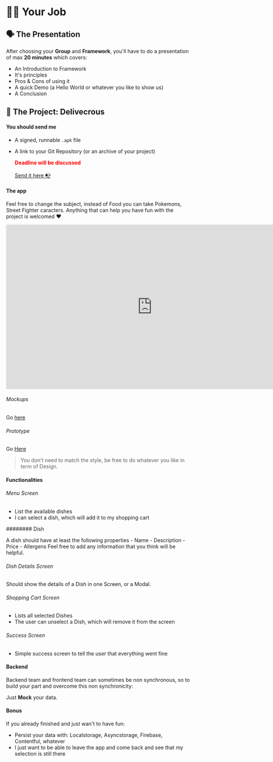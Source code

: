 # 👷‍♂️ Your Job

## 🗣 The Presentation

After choosing your **Group** and **Framework**, you'll have to do a presentation of max **20 minutes** which covers:

- An Introduction to Framework
- It's principles
- Pros & Cons of using it
- A quick Demo (a Hello World or whatever you like to show us)
- A Conclusion

## 📱‍ The Project: Delivecrous

#### You should send me

- A signed, runnable `.apk` file
- A link to your Git Repository (or an archive of your project)

  <b style='color:red;'>Deadline will be discussed</b>
  <br />
  <br />
  <a href='mailto:sidbentifraouine@gmail.com?subject=M2 TNSI - Apprenticeship: Mobile App. Development Project 📱'>
    Send it here 📭
  </a>

#### The app

Feel free to change the subject, instead of Food you can take Pokemons, Street Fighter caracters.
Anything that can help you have fun with the project is welcomed ❤️

<iframe
  style='border: none;'
  width='800'
  height='450'
  src='https://www.figma.com/embed?embed_host=share&url=https%3A%2F%2Fwww.figma.com%2Fproto%2FryU2PDYNX8y1yFd2QWX96V%2FDeliveCROUS%3Fnode-id%3D5%253A3%26viewport%3D230%252C361%252C0.3616926670074463%26scaling%3Dscale-down'
  allowfullscreen
></iframe>

###### Mockups

Go [here](https://www.figma.com/file/ryU2PDYNX8y1yFd2QWX96V/DeliveCROUS?node-id=0%3A1)

###### Prototype

Go [Here](https://www.figma.com/proto/ryU2PDYNX8y1yFd2QWX96V/DeliveCROUS?node-id=5%3A3&viewport=230%2C361%2C0.3616926670074463&scaling=scale-down)

> You don’t need to match the style, be free to do whatever you like in term of Design.

#### Functionalities

###### Menu Screen

- List the available dishes
- I can select a dish, which will add it to my shopping cart

######## Dish

A dish should have at least the following properties - Name - Description - Price - Allergens
Feel free to add any information that you think will be helpful.

###### Dish Details Screen

Should show the details of a Dish in one Screen, or a Modal.

###### Shopping Cart Screen

- Lists all selected Dishes
- The user can unselect a Dish, which will remove it from the screen

###### Success Screen

- Simple success screen to tell the user that everything went fine

#### Backend

Backend team and frontend team can sometimes be non synchronous,
so to build your part and overcome this non synchronicity:

Just **Mock** your data.

#### Bonus

If you already finished and just wan't to have fun:

- Persist your data with: Localstorage, Asyncstorage, Firebase, Contentful, whatever
- I just want to be able to leave the app and come back and see that my selection is still there
